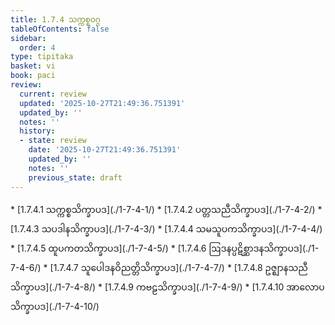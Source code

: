 ```yaml
---
title: 1.7.4 သက္ကစ္စဝဂ္ဂ
tableOfContents: false
sidebar:
  order: 4
type: tipitaka
basket: vi
book: paci
review:
  current: review
  updated: '2025-10-27T21:49:36.751391'
  updated_by: ''
  notes: ''
  history:
  - state: review
    date: '2025-10-27T21:49:36.751391'
    updated_by: ''
    notes: ''
    previous_state: draft
---
```



<ReviewStatus review={frontmatter.review} showDetails={true} />

<HypothesisAnnotation frontmatter={frontmatter} />

<DynamicBreadcrumb />



<TableOfContents book="paci" section="1.7.4">
* [1.7.4.1 သက္ကစ္စသိက္ခာပဒ](./1-7-4-1/)
* [1.7.4.2 ပတ္တသညီသိက္ခာပဒ](./1-7-4-2/)
* [1.7.4.3 သပဒါနသိက္ခာပဒ](./1-7-4-3/)
* [1.7.4.4 သမသူပကသိက္ခာပဒ](./1-7-4-4/)
* [1.7.4.5 ထူပကတသိက္ခာပဒ](./1-7-4-5/)
* [1.7.4.6 ဩဒနပ္ပဋိစ္ဆာဒနသိက္ခာပဒ](./1-7-4-6/)
* [1.7.4.7 သူပေါဒနဝိညတ္တိသိက္ခာပဒ](./1-7-4-7/)
* [1.7.4.8 ဥဇ္ဈာနသညီသိက္ခာပဒ](./1-7-4-8/)
* [1.7.4.9 ကဗဠသိက္ခာပဒ](./1-7-4-9/)
* [1.7.4.10 အာလောပသိက္ခာပဒ](./1-7-4-10/)
</TableOfContents>